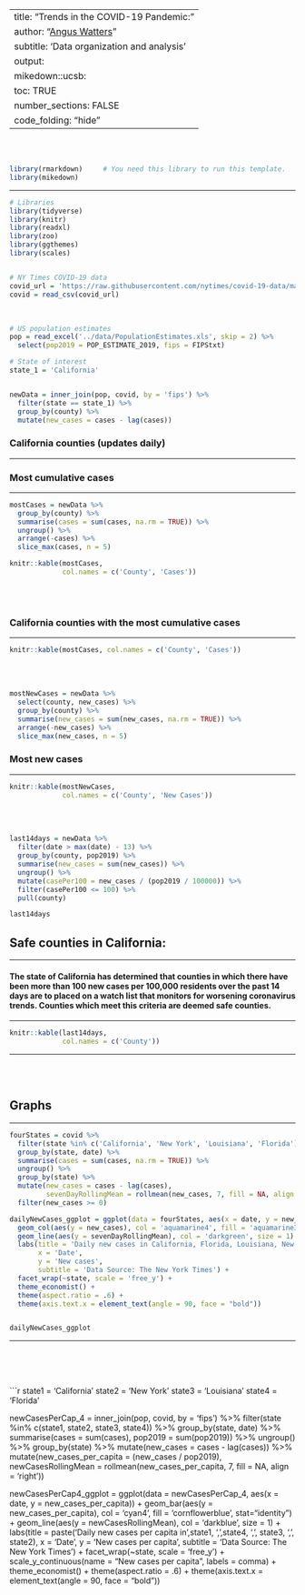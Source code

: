 

---
title: "Trends in the COVID-19 Pandemic:"
author: "[Angus Watters](https://anguswg-ucsb.github.io/)"
subtitle: 'Data organization and analysis'
output:
  mikedown::ucsb:
    toc: TRUE
    number_sections: FALSE
    code_folding: "hide"
---
<br>
<br>

```r
library(rmarkdown)     # You need this library to run this template.
library(mikedown) 
```

***


```r
# Libraries
library(tidyverse)
library(knitr)
library(readxl)
library(zoo)
library(ggthemes)
library(scales)


# NY Times COVID-19 data
covid_url = 'https://raw.githubusercontent.com/nytimes/covid-19-data/master/us-counties.csv'
covid = read_csv(covid_url)
```
<br>


```r
# US population estimates
pop = read_excel('../data/PopulationEstimates.xls', skip = 2) %>%
  select(pop2019 = POP_ESTIMATE_2019, fips = FIPStxt)

# State of interest
state_1 = 'California'


newData = inner_join(pop, covid, by = 'fips') %>%
  filter(state == state_1) %>%
  group_by(county) %>%
  mutate(new_cases = cases - lag(cases))
```

### **California counties** (updates daily)

***


### **Most cumulative cases**
***


```r
mostCases = newData %>%
  group_by(county) %>%
  summarise(cases = sum(cases, na.rm = TRUE)) %>%
  ungroup() %>%
  arrange(-cases) %>%
  slice_max(cases, n = 5)

knitr::kable(mostCases,
             col.names = c('County', 'Cases'))
```
<br>
<br>

### **California counties with the most cumulative cases**
***

```r
knitr::kable(mostCases, col.names = c('County', 'Cases'))

```
<br>
<br>


```r
mostNewCases = newData %>%
  select(county, new_cases) %>%
  group_by(county) %>%
  summarise(new_cases = sum(new_cases, na.rm = TRUE)) %>%
  arrange(-new_cases) %>%
  slice_max(new_cases, n = 5)
```

### **Most new cases**
***

```r
knitr::kable(mostNewCases,
             col.names = c('County', 'New Cases'))
```
<br>
<br>




```r
last14days = newData %>%
  filter(date > max(date) - 13) %>%
  group_by(county, pop2019) %>%
  summarise(new_cases = sum(new_cases)) %>%
  ungroup() %>%
  mutate(casePer100 = new_cases / (pop2019 / 100000)) %>%
  filter(casePer100 <= 100) %>% 
  pull(county)

last14days
```

## **Safe counties in California:**
***

#### The state of California has determined that counties in which there have been more than 100 new cases per 100,000 residents over the past 14 days are to placed on a watch list that monitors for worsening coronavirus trends. Counties which meet this criteria are deemed safe counties. 

***

```r
knitr::kable(last14days,
             col.names = c('County'))
``` 

***

<br>
<br>

## **Graphs**

***

```r
fourStates = covid %>%
  filter(state %in% c('California', 'New York', 'Louisiana', 'Florida')) %>%
  group_by(state, date) %>%
  summarise(cases = sum(cases, na.rm = TRUE)) %>%
  ungroup() %>%
  group_by(state) %>%
  mutate(new_cases = cases - lag(cases),
         sevenDayRollingMean = rollmean(new_cases, 7, fill = NA, align = 'right')) %>%
  filter(new_cases >= 0)

dailyNewCases_ggplot = ggplot(data = fourStates, aes(x = date, y = new_cases)) +
  geom_col(aes(y = new_cases), col = 'aquamarine4', fill = 'aquamarine3') +
  geom_line(aes(y = sevenDayRollingMean), col = 'darkgreen', size = 1) +
  labs(title = 'Daily new cases in California, Florida, Louisiana, New York',
       x = 'Date',
       y = 'New cases',
       subtitle = 'Data Source: The New York Times') +
  facet_wrap(~state, scale = 'free_y') +
  theme_economist() +
  theme(aspect.ratio = .6) +
  theme(axis.text.x = element_text(angle = 90, face = "bold"))


dailyNewCases_ggplot

```
***

<br>
<br>
<br>

```r
state1 = 'California'
state2 = 'New York'
state3 = 'Louisiana'
state4 = 'Florida'

newCasesPerCap_4 = inner_join(pop, covid, by = 'fips') %>%
  filter(state %in% c(state1, state2, state3, state4)) %>%
  group_by(state, date) %>%
  summarise(cases = sum(cases), pop2019 = sum(pop2019)) %>%
  ungroup() %>%
  group_by(state) %>%
  mutate(new_cases = cases - lag(cases)) %>%
  mutate(new_cases_per_capita = (new_cases / pop2019),
         newCasesRollingMean = rollmean(new_cases_per_capita, 7, fill = NA, align = 'right'))


newCasesPerCap4_ggplot = ggplot(data = newCasesPerCap_4, aes(x = date, y = new_cases_per_capita)) +
  geom_bar(aes(y = new_cases_per_capita), col = 'cyan4', fill = 'cornflowerblue', stat="identity") +
  geom_line(aes(y = newCasesRollingMean), col = 'darkblue', size = 1) +
  labs(title = paste('Daily new cases per capita in',state1, ',',state4, ',', state3, ',', state2),
       x = 'Date',
       y = 'New cases per capita',
       subtitle = 'Data Source: The New York Times') +
  facet_wrap(~state, scale = 'free_y') +
  scale_y_continuous(name = "New cases per capita", labels = comma) +
  theme_economist() +
  theme(aspect.ratio = .6) +
  theme(axis.text.x = element_text(angle = 90, face = "bold"))

